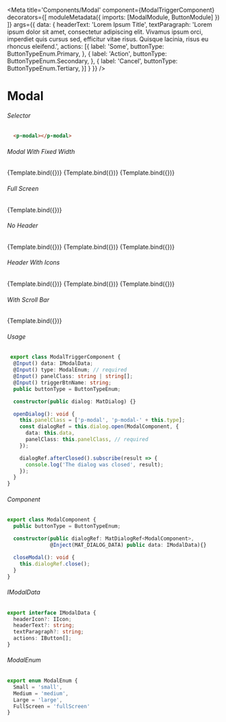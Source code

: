 
<Meta title='Components/Modal'
  component={ModalTriggerComponent}
  decorators={[
    moduleMetadata({
        imports: [ModalModule, ButtonModule]
    })
  ]}
  args={{
    data: {
      headerText: 'Lorem Ipsum Title',
      textParagraph: 'Lorem ipsum dolor sit amet, consectetur adipiscing elit. Vivamus ipsum orci, imperdiet quis cursus sed, efficitur vitae risus. Quisque lacinia, risus eu rhoncus eleifend.',
      actions: [{
        label: 'Some',
        buttonType: ButtonTypeEnum.Primary,
      },
      {
        label: 'Action',
        buttonType: ButtonTypeEnum.Secondary,
      },
      {
        label: 'Cancel',
        buttonType: ButtonTypeEnum.Tertiary,
      }]
    }
  }}
/>


# Modal

###### Selector
```html
  <p-modal></p-modal>
```

###### Modal With Fixed Width 
<Canvas>
  <Story name="Small"
    args={{
      type: ModalEnum.Small,
      triggerBtnName: "Small"
    }}>
    {Template.bind({})}
  </Story>
  <Story name="Medium"
    args={{
      type: ModalEnum.Medium,
      triggerBtnName: "Medium"
    }}>
    {Template.bind({})}
  </Story>
  <Story name="Large"
    args={{
      type: ModalEnum.Large,
      triggerBtnName: "Large"
    }}>
    {Template.bind({})}
  </Story>
</Canvas>

###### Full Screen
<Canvas>
  <Story name="Full Screen"
    args={{
      type: ModalEnum.FullScreen,
      triggerBtnName: "Full Screen"
    }}>
    {Template.bind({})}
  </Story>
</Canvas>

###### No Header 
<Canvas>
  <Story name="Small No Header"
    args={{
      type: ModalEnum.Small,
      triggerBtnName: "Small",
      data: {
        textParagraph: 'Lorem ipsum dolor sit amet, consectetur adipiscing elit. Vivamus ipsum orci, imperdiet quis cursus sed, efficitur vitae risus. Quisque lacinia, risus eu rhoncus eleifend.',
        actions: [{
          label: 'Some',
          buttonType: ButtonTypeEnum.Primary,
        },
        {
          label: 'Cancel',
          buttonType: ButtonTypeEnum.Secondary,
        }]
      }
    }}>
    {Template.bind({})}
  </Story>
  <Story name="Medium No Header"
    args={{
      type: ModalEnum.Medium,
      triggerBtnName: "Medium",
      data: {
        textParagraph: 'Lorem ipsum dolor sit amet, consectetur adipiscing elit. Vivamus ipsum orci, imperdiet quis cursus sed, efficitur vitae risus. Quisque lacinia, risus eu rhoncus eleifend.',
        actions: [{
          label: 'Some',
          buttonType: ButtonTypeEnum.Primary,
        },
        {
          label: 'Cancel',
          buttonType: ButtonTypeEnum.Secondary,
        }]
      }
    }}>
    {Template.bind({})}
  </Story>
  <Story name="Large No Header"
    args={{
      type: ModalEnum.Large,
      triggerBtnName: "Large",
      data: {
        textParagraph: 'Lorem ipsum dolor sit amet, consectetur adipiscing elit. Vivamus ipsum orci, imperdiet quis cursus sed, efficitur vitae risus. Quisque lacinia, risus eu rhoncus eleifend.',
        actions: [{
          label: 'Some',
          buttonType: ButtonTypeEnum.Primary,
        },
        {
          label: 'Cancel',
          buttonType: ButtonTypeEnum.Secondary,
        }]
      }
    }}>
    {Template.bind({})}
  </Story>
</Canvas>

###### Header With Icons
<Canvas>
  <Story name="Small With Icon"
    args={{
      type: ModalEnum.Small,
      triggerBtnName: "Small",
      data: {
        headerText: 'Lorem Ipsum Title',
        headerIcon: {
          iconName: 'alert-triangle',
          width: '28',
          stroke: '#A80603'
        },
        textParagraph: 'Lorem ipsum dolor sit amet, consectetur adipiscing elit. Vivamus ipsum orci, imperdiet quis cursus sed, efficitur vitae risus. Quisque lacinia, risus eu rhoncus eleifend.',
        actions: [{
          label: 'Some',
          buttonType: ButtonTypeEnum.Primary,
        },
        {
          label: 'Action',
          buttonType: ButtonTypeEnum.Secondary,
        },
        {
          label: 'Cancel',
          buttonType: ButtonTypeEnum.Tertiary,
        }]
      }
    }}>
    {Template.bind({})}
  </Story>
  <Story name="Medium With Icon"
    args={{
      type: ModalEnum.Medium,
      triggerBtnName: "Medium",
      data: {
        headerText: 'Lorem Ipsum Title',
        headerIcon: {
          iconName: 'check-circle',
          width: '28',
          stroke: '#52B788'
        },
        textParagraph: 'Lorem ipsum dolor sit amet, consectetur adipiscing elit. Vivamus ipsum orci, imperdiet quis cursus sed, efficitur vitae risus. Quisque lacinia, risus eu rhoncus eleifend.',
        actions: [{
          label: 'Some',
          buttonType: ButtonTypeEnum.Primary,
        },
        {
          label: 'Action',
          buttonType: ButtonTypeEnum.Secondary,
        },
        {
          label: 'Cancel',
          buttonType: ButtonTypeEnum.Tertiary,
        }]
      }
    }}>
    {Template.bind({})}
  </Story>
  <Story name="Large With Icon"
    args={{
      type: ModalEnum.Large,
      triggerBtnName: "Large",
      data: {
        headerText: 'Lorem Ipsum Title',
        headerIcon: {
          iconName: 'box',
          width: '28'
        },
        textParagraph: 'Lorem ipsum dolor sit amet, consectetur adipiscing elit. Vivamus ipsum orci, imperdiet quis cursus sed, efficitur vitae risus. Quisque lacinia, risus eu rhoncus eleifend.',
        actions: [{
          label: 'Some',
          buttonType: ButtonTypeEnum.Primary,
        },
        {
          label: 'Action',
          buttonType: ButtonTypeEnum.Secondary,
        },
        {
          label: 'Cancel',
          buttonType: ButtonTypeEnum.Tertiary,
        }]
      }
    }}>
    {Template.bind({})}
  </Story>
</Canvas>

###### With Scroll Bar
<Canvas>
  <Story name="Scroll"
    args={{
      type: ModalEnum.Medium,
      triggerBtnName: "Scroll",
      data: {
        headerText: 'Lorem Ipsum Title',
        textParagraph: loremIpsum,
        actions: [{
          label: 'Some',
          buttonType: ButtonTypeEnum.Primary,
        },
        {
          label: 'Action',
          buttonType: ButtonTypeEnum.Secondary,
        },
        {
          label: 'Cancel',
          buttonType: ButtonTypeEnum.Tertiary,
        }]
      }
    }}>
    {Template.bind({})}
  </Story>
</Canvas>

###### Usage
```ts
 export class ModalTriggerComponent {
  @Input() data: IModalData;
  @Input() type: ModalEnum; // required
  @Input() panelClass: string | string[];
  @Input() triggerBtnName: string;
  public buttonType = ButtonTypeEnum;

  constructor(public dialog: MatDialog) {}

  openDialog(): void {
    this.panelClass = ['p-modal', 'p-modal-' + this.type];
    const dialogRef = this.dialog.open(ModalComponent, {
      data: this.data,
      panelClass: this.panelClass, // required
    });

    dialogRef.afterClosed().subscribe(result => {
      console.log('The dialog was closed', result);
    });
  }
}
```

###### Component
```ts
export class ModalComponent {
  public buttonType = ButtonTypeEnum;

  constructor(public dialogRef: MatDialogRef<ModalComponent>,
              @Inject(MAT_DIALOG_DATA) public data: IModalData){}

  closeModal(): void {
    this.dialogRef.close();
  }
}
```

###### IModalData
```ts
export interface IModalData {
  headerIcon?: IIcon;
  headerText?: string;
  textParagraph?: string;
  actions: IButton[];
}
```

###### ModalEnum
```ts
export enum ModalEnum {
  Small = 'small',
  Medium = 'medium',
  Large = 'large',
  FullScreen = 'fullScreen'
}
```
